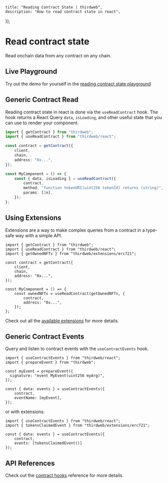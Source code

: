 
	title: "Reading Contract State | thirdweb",
	description: "How to read contract state in react",
});

# Read contract state

Read onchain data from any contract on any chain.

## Live Playground

Try out the demo for yourself in the [reading contract state playground](https://playground.thirdweb.com/connect/blockchain-api)

<Stack>

<ArticleIconCard
	title="Try the demo"
	icon={ExternalLink}
	href="https://playground.thirdweb.com/connect/blockchain-api"
	description="See the SDK in action on the live playground"
/>
</Stack>

## Generic Contract Read

Reading contract state in react is done via the `useReadContract` hook. The hook returns a React Query `data`, `isLoading`, and other useful state that you can use to render your component.

```ts
import { getContract } from "thirdweb";
import { useReadContract } from "thirdweb/react";

const contract = getContract({
	client,
	chain,
	address: "0x...",
});

const MyComponent = () => {
	const { data, isLoading } = useReadContract({
		contract,
		method: "function tokenURI(uint256 tokenId) returns (string)",
		params: [1n],
	});
};
```

## Using Extensions

<Stack>
<ArticleIconCard
	title="Understanding Extensions"
	description="Learn how to use extensions in your project"
	icon={BlocksIcon}
	href="/typescript/v5/extensions/use"
/>
</Stack>

Extensions are a way to make complex queries from a contract in a type-safe way with a simple API.

```tsx
import { getContract } from "thirdweb";
import { useReadContract } from "thirdweb/react";
import { getOwnedNFTs } from "thirdweb/extensions/erc721";

const contract = getContract({
	client,
	chain,
	address: "0x...",
});

const MyComponent = () => {
	const ownedNFTs = useReadContract(getOwnedNFTs, {
		contract,
		address: "0x...",
	});
};
```

Check out all the [available extensions](/references/typescript/v5/functions#extensions) for more details.

## Generic Contract Events

Query and listen to contract events with the `useContractEvents` hook.

```tsx
import { useContractEvents } from "thirdweb/react";
import { prepareEvent } from "thirdweb";

const myEvent = prepareEvent({
  signature: "event MyEvent(uint256 myArg)",
});

const { data: events } = useContractEvents({
    contract,
    eventName: [myEvent],
});
```

or with extensions:

```tsx
import { useContractEvents } from "thirdweb/react";
import { tokensClaimedEvent } from "thirdweb/extensions/erc721";

const { data: events } = useContractEvents({
    contract,
	events: [tokensClaimedEvent()]
});
```

## API References

Check out the [contract hooks](https://thirdweb.com/docs/references/typescript/v5/useReadContract) reference for more details.

<Stack>

<ArticleIconCard
	title="useReadContract"
	icon={ReactIcon}
	href="/references/typescript/v5/useReadContract"
	description="Hook to read contract state"
/>

<ArticleIconCard
	title="useContractEvents"
	icon={ReactIcon}
	href="/references/typescript/v5/useContractEvents"
	description="Hook to query and listen to contract events"
/>

</Stack>
